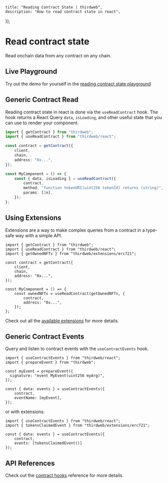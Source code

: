 
	title: "Reading Contract State | thirdweb",
	description: "How to read contract state in react",
});

# Read contract state

Read onchain data from any contract on any chain.

## Live Playground

Try out the demo for yourself in the [reading contract state playground](https://playground.thirdweb.com/connect/blockchain-api)

<Stack>

<ArticleIconCard
	title="Try the demo"
	icon={ExternalLink}
	href="https://playground.thirdweb.com/connect/blockchain-api"
	description="See the SDK in action on the live playground"
/>
</Stack>

## Generic Contract Read

Reading contract state in react is done via the `useReadContract` hook. The hook returns a React Query `data`, `isLoading`, and other useful state that you can use to render your component.

```ts
import { getContract } from "thirdweb";
import { useReadContract } from "thirdweb/react";

const contract = getContract({
	client,
	chain,
	address: "0x...",
});

const MyComponent = () => {
	const { data, isLoading } = useReadContract({
		contract,
		method: "function tokenURI(uint256 tokenId) returns (string)",
		params: [1n],
	});
};
```

## Using Extensions

<Stack>
<ArticleIconCard
	title="Understanding Extensions"
	description="Learn how to use extensions in your project"
	icon={BlocksIcon}
	href="/typescript/v5/extensions/use"
/>
</Stack>

Extensions are a way to make complex queries from a contract in a type-safe way with a simple API.

```tsx
import { getContract } from "thirdweb";
import { useReadContract } from "thirdweb/react";
import { getOwnedNFTs } from "thirdweb/extensions/erc721";

const contract = getContract({
	client,
	chain,
	address: "0x...",
});

const MyComponent = () => {
	const ownedNFTs = useReadContract(getOwnedNFTs, {
		contract,
		address: "0x...",
	});
};
```

Check out all the [available extensions](/references/typescript/v5/functions#extensions) for more details.

## Generic Contract Events

Query and listen to contract events with the `useContractEvents` hook.

```tsx
import { useContractEvents } from "thirdweb/react";
import { prepareEvent } from "thirdweb";

const myEvent = prepareEvent({
  signature: "event MyEvent(uint256 myArg)",
});

const { data: events } = useContractEvents({
    contract,
    eventName: [myEvent],
});
```

or with extensions:

```tsx
import { useContractEvents } from "thirdweb/react";
import { tokensClaimedEvent } from "thirdweb/extensions/erc721";

const { data: events } = useContractEvents({
    contract,
	events: [tokensClaimedEvent()]
});
```

## API References

Check out the [contract hooks](https://thirdweb.com/docs/references/typescript/v5/useReadContract) reference for more details.

<Stack>

<ArticleIconCard
	title="useReadContract"
	icon={ReactIcon}
	href="/references/typescript/v5/useReadContract"
	description="Hook to read contract state"
/>

<ArticleIconCard
	title="useContractEvents"
	icon={ReactIcon}
	href="/references/typescript/v5/useContractEvents"
	description="Hook to query and listen to contract events"
/>

</Stack>
